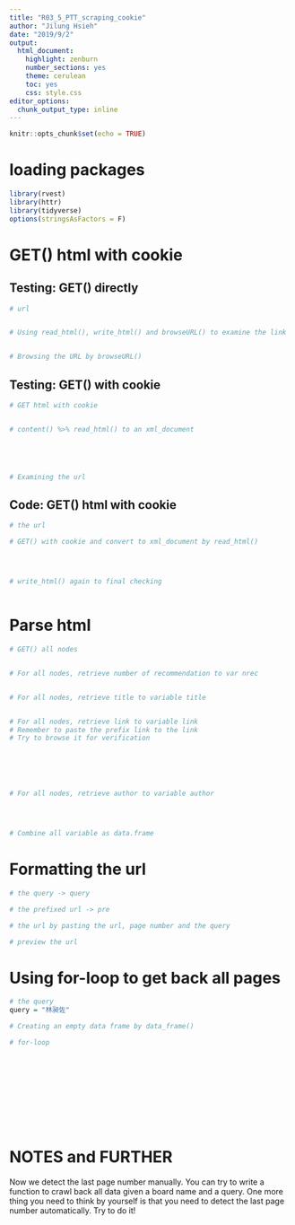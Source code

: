 ```yaml
---
title: "R03_5_PTT_scraping_cookie"
author: "Jilung Hsieh"
date: "2019/9/2"
output:
  html_document:
    highlight: zenburn
    number_sections: yes
    theme: cerulean
    toc: yes
    css: style.css
editor_options:
  chunk_output_type: inline
---
```


```r
knitr::opts_chunk$set(echo = TRUE)
```

# loading packages
```r
library(rvest)
library(httr)
library(tidyverse)
options(stringsAsFactors = F)
```

# GET() html with cookie

## Testing: GET() directly
```r
# url


# Using read_html(), write_html() and browseURL() to examine the link


# Browsing the URL by browseURL()


```



## Testing: GET() with cookie
```r
# GET html with cookie


# content() %>% read_html() to an xml_document





# Examining the url


```

## Code: GET() html with cookie
```r
# the url

# GET() with cookie and convert to xml_document by read_html()




# write_html() again to final checking



```


# Parse html

```r
# GET() all nodes


# For all nodes, retrieve number of recommendation to var nrec


# For all nodes, retrieve title to variable title


# For all nodes, retrieve link to variable link
# Remember to paste the prefix link to the link
# Try to browse it for verification






# For all nodes, retrieve author to variable author




# Combine all variable as data.frame


```



# Formatting the url
```r
# the query -> query

# the prefixed url -> pre

# the url by pasting the url, page number and the query

# preview the url

```


# Using for-loop to get back all pages
```r
# the query
query = "林昶佐"

# Creating an empty data frame by data_frame()

# for-loop












```


# NOTES and FURTHER
Now we detect the last page number manually. You can try to write a function to crawl back all data given a board name and a query. One more thing you need to think by yourself is that you need to detect the last page number automatically. Try to do it!


